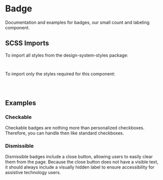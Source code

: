 
<Meta of={badgeStories} />

# Badge

<div className="lead">
  Documentation and examples for badges, our small count and labeling component.
</div>

<Canvas of={badgeStories.Default} />
<div className="hide-col-default">
  <Controls of={badgeStories.Default} />
</div>

## SCSS Imports

To import all styles from the design-system-styles package:

```scss
@use '@swisspost/design-system-styles/index.scss';
```

To import only the styles required for this component:

```css
@use '@swisspost/design-system-styles/basics.scss';
@use '@swisspost/design-system-styles/components/badge.scss';
```

## Examples

### Checkable

Checkable badges are nothing more than personalized checkboxes.
Therefore, you can handle then like standard checkboxes.

<Canvas of={badgeStories.Checkable} />

### Dismissible

Dismissible badges include a close button, allowing users to easily clear them from the page.
Because the close button does not have a visible text,
it should always include a visually hidden label to ensure accessibility for assistive technology users.

<Canvas of={badgeStories.Dismissible} />
